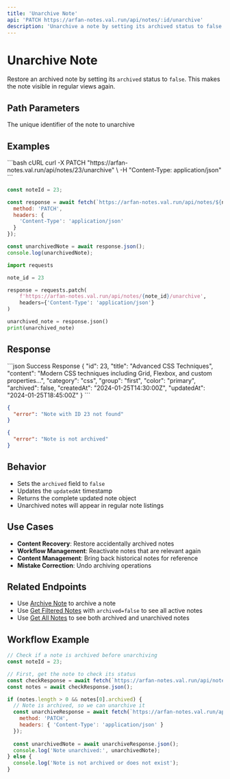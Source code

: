 ```yaml
---
title: 'Unarchive Note'
api: 'PATCH https://arfan-notes.val.run/api/notes/:id/unarchive'
description: 'Unarchive a note by setting its archived status to false'
---
```


# Unarchive Note

Restore an archived note by setting its `archived` status to `false`. This makes the note visible in regular views again.

## Path Parameters

<ParamField path="id" type="integer" required>
  The unique identifier of the note to unarchive
</ParamField>

## Examples

<CodeGroup>
```bash cURL
curl -X PATCH "https://arfan-notes.val.run/api/notes/23/unarchive" \
  -H "Content-Type: application/json"
```

```javascript JavaScript
const noteId = 23;

const response = await fetch(`https://arfan-notes.val.run/api/notes/${noteId}/unarchive`, {
  method: 'PATCH',
  headers: {
    'Content-Type': 'application/json'
  }
});

const unarchivedNote = await response.json();
console.log(unarchivedNote);
```

```python Python
import requests

note_id = 23

response = requests.patch(
    f'https://arfan-notes.val.run/api/notes/{note_id}/unarchive',
    headers={'Content-Type': 'application/json'}
)

unarchived_note = response.json()
print(unarchived_note)
```
</CodeGroup>

## Response

<ResponseExample>
```json Success Response
{
  "id": 23,
  "title": "Advanced CSS Techniques",
  "content": "Modern CSS techniques including Grid, Flexbox, and custom properties...",
  "category": "css",
  "group": "first",
  "color": "primary",
  "archived": false,
  "createdAt": "2024-01-25T14:30:00Z",
  "updatedAt": "2024-01-25T18:45:00Z"
}
```

```json Error Response (Note Not Found)
{
  "error": "Note with ID 23 not found"
}
```

```json Error Response (Not Archived)
{
  "error": "Note is not archived"
}
```
</ResponseExample>

## Behavior

- Sets the `archived` field to `false`
- Updates the `updatedAt` timestamp
- Returns the complete updated note object
- Unarchived notes will appear in regular note listings

## Use Cases

- **Content Recovery**: Restore accidentally archived notes
- **Workflow Management**: Reactivate notes that are relevant again
- **Content Management**: Bring back historical notes for reference
- **Mistake Correction**: Undo archiving operations

## Related Endpoints

- Use [Archive Note](/api/notes/archive-note) to archive a note
- Use [Get Filtered Notes](/api/notes/get-filtered-notes) with `archived=false` to see all active notes
- Use [Get All Notes](/api/notes/get-all-notes) to see both archived and unarchived notes

## Workflow Example

```javascript
// Check if a note is archived before unarchiving
const noteId = 23;

// First, get the note to check its status
const checkResponse = await fetch(`https://arfan-notes.val.run/api/notes?id=${noteId}`);
const notes = await checkResponse.json();

if (notes.length > 0 && notes[0].archived) {
  // Note is archived, so we can unarchive it
  const unarchiveResponse = await fetch(`https://arfan-notes.val.run/api/notes/${noteId}/unarchive`, {
    method: 'PATCH',
    headers: { 'Content-Type': 'application/json' }
  });
  
  const unarchivedNote = await unarchiveResponse.json();
  console.log('Note unarchived:', unarchivedNote);
} else {
  console.log('Note is not archived or does not exist');
}
``` 